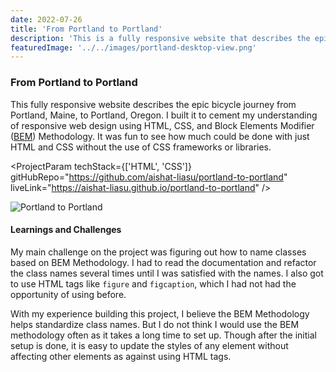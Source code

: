 ---
date: 2022-07-26
title: 'From Portland to Portland'
description: 'This is a fully responsive website that describes the epic bicycle journey from portland to portland'
featuredImage: '../../images/portland-desktop-view.png'
---


### From Portland to Portland

This fully responsive website describes the epic bicycle journey from Portland, Maine, to Portland, Oregon. I built it to cement my understanding of responsive web design using HTML, CSS, and Block Elements Modifier ([BEM](https://en.bem.info/methodology/quick-start/)) Methodology. It was fun to see how much could be done with just HTML and CSS without the use of CSS frameworks or libraries.

<ProjectParam
  techStack={['HTML', 'CSS']}
  gitHubRepo="https://github.com/aishat-liasu/portland-to-portland"
  liveLink="https://aishat-liasu.github.io/portland-to-portland"
/>

![Portland to Portland](../../images/portland-desktop-view.png)

#### Learnings and Challenges

My main challenge on the project was figuring out how to name classes based on BEM Methodology. I had to read the documentation and refactor the class names several times until I was satisfied with the names. I also got to use HTML tags like `figure` and `figcaption`, which I had not had the opportunity of using before.

With my experience building this project, I believe the BEM Methodology helps standardize class names. But I do not think I would use the BEM methodology often as it takes a long time to set up. Though after the initial setup is done, it is easy to update the styles of any element without affecting other elements as against using HTML tags.
